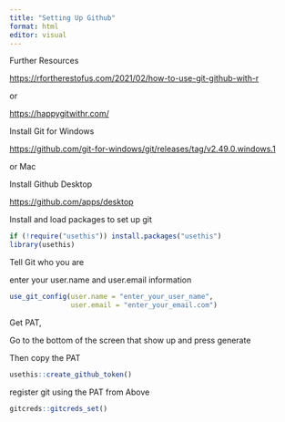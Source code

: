 ```yaml
---
title: "Setting Up Github"
format: html
editor: visual
---
```


Further Resources

<https://rfortherestofus.com/2021/02/how-to-use-git-github-with-r>

or

<https://happygitwithr.com/>

Install Git for Windows

<https://github.com/git-for-windows/git/releases/tag/v2.49.0.windows.1>

or Mac

Install Github Desktop

<https://github.com/apps/desktop>

Install and load packages to set up git

```r

if (!require("usethis")) install.packages("usethis")
library(usethis)
```

Tell Git who you are

enter your user.name and user.email information

```r
use_git_config(user.name = "enter_your_user_name",
               user.email = "enter_your_email.com")
```

Get PAT,

Go to the bottom of the screen that show up and press generate

Then copy the PAT

```r
usethis::create_github_token()
```

register git using the PAT from Above

```r
gitcreds::gitcreds_set()
```
